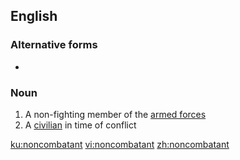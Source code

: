 ==English==

===Alternative forms===
* {{l|en|non-combatant}}

===Noun===
{{en-noun}}
# A non-fighting member of the [[armed forces]]
# A [[civilian]] in time of conflict

[[ku:noncombatant]]
[[vi:noncombatant]]
[[zh:noncombatant]]